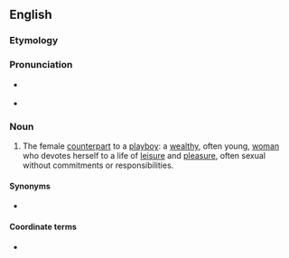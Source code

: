 ==English==

===Etymology===
{{compound|en|play|girl}}

===Pronunciation===
* {{a|RP}} {{IPA|en|/ˈpleɪˌɡɜːl/}}
* {{a|GenAm}} {{IPA|en|/ˈpleɪˌɡɝl/}}

===Noun===
{{en-noun}}

# The female [[counterpart]] to a [[playboy]]: a [[wealthy]], often young, [[woman]] who devotes herself to a life of [[leisure]] and [[pleasure]], often sexual without commitments or responsibilities.

====Synonyms====
* {{l|en|hedonist}}

====Coordinate terms====
* {{l|en|playboy}}